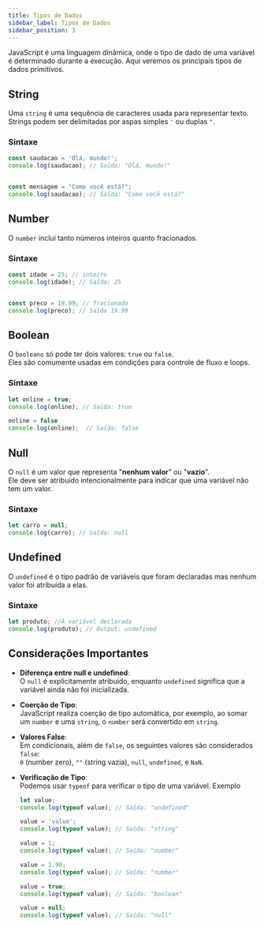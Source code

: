 ```yaml
---
title: Tipos de Dados
sidebar_label: Tipos de Dados
sidebar_position: 3
---
```




JavaScript é uma linguagem dinâmica, onde o tipo de dado de uma variável é determinado durante a execução. Aqui veremos os principais tipos de dados primitivos.

## String

Uma `string` é uma sequência de caracteres usada para representar texto. Strings podem ser delimitadas por aspas simples `'` ou duplas `"`.

### Sintaxe

```js
const saudacao = 'Olá, mundo!';
console.log(saudacao); // Saída: "Olá, mundo!"


const mensagem = "Como você está?";
console.log(saudacao); // Saída: "Como você está?"
```

## Number

O `number` inclui tanto números inteiros quanto fracionados.

### Sintaxe


```js
const idade = 25; // inteiro
console.log(idade); // Saída: 25


const preco = 19.99; // fracionado
console.log(preco); // Saída 19.99
```

## Boolean

O `booleano` só pode ter dois valores: `true` ou `false`.<br/>
Eles são comumente usadas em condições para controle de fluxo e loops.

### Sintaxe

```js
let online = true;
console.log(online); // Saída: true

online = false
console.log(online);  // Saída: false
```

## Null

O `null` é um valor que representa "**nenhum valor**" ou "**vazio**".<br/>
Ele deve ser atribuído intencionalmente para indicar que uma variável não tem um valor.

### Sintaxe

```js
let carro = null;
console.log(carro); // Saída: null
```

## Undefined

O `undefined` é o tipo padrão de variáveis que foram declaradas mas nenhum valor foi atribuída a elas.

### Sintaxe

```js
let produto; //A variável declarada
console.log(produto); // Output: undefined
```

<Admonition type="note" title="Nota">
  <h2>Considerações Importantes</h2>

  - **Diferença entre null e undefined**:<br/>
    O `null` é explicitamente atribuído, enquanto `undefined` significa que a variável ainda não foi inicializada.
  
  - **Coerção de Tipo**:<br/>
    JavaScript realiza coerção de tipo automática, por exemplo, ao somar um `number` e uma `string`, o `number` será convertido em `string`.


  - **Valores False**:<br/>
    Em condicionais, além de `false`, os seguintes valores são considerados `false`:<br/>
    `0` (number zero), `""` (string vazia), `null`, `undefined`, e `NaN`.

  - **Verificação de Tipo**:<br/>
    Podemos usar `typeof` para verificar o tipo de uma variável. Exemplo

    ```js
    let value;
    console.log(typeof value); // Saída: "undefined"

    value = 'value';
    console.log(typeof value); // Saída: "string"

    value = 1;
    console.log(typeof value); // Saída: "number"

    value = 1.90;
    console.log(typeof value); // Saída: "number"

    value = true;
    console.log(typeof value); // Saída: "boolean"

    value = null;
    console.log(typeof value); // Saída: "null"
    ```
</Admonition>
